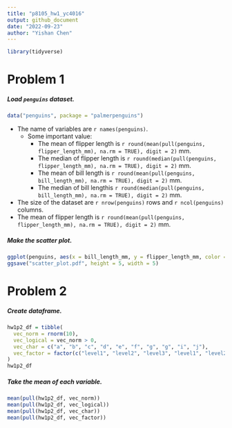 ```yaml
---
title: "p8105_hw1_yc4016"
output: github_document
date: "2022-09-23"
author: "Yishan Chen"
---
```


```r
library(tidyverse)
```

# Problem 1

##### Load `penguins` dataset.

```r
data("penguins", package = "palmerpenguins")
```

* The name of variables are `r names(penguins)`. 
  * Some important value: 
    * The mean of flipper length is `r round(mean(pull(penguins, flipper_length_mm), na.rm = TRUE), digit = 2)` mm.
    * The median of flipper length is `r round(median(pull(penguins, flipper_length_mm), na.rm = TRUE), digit = 2)` mm.
    * The mean of bill length is `r round(mean(pull(penguins, bill_length_mm), na.rm = TRUE), digit = 2)` mm.
    * The median of bill lengthis `r round(median(pull(penguins, bill_length_mm), na.rm = TRUE), digit = 2)` mm.
* The size of the dataset are `r nrow(penguins)` rows and `r ncol(penguins)` columns.
* The mean of flipper length is `r round(mean(pull(penguins, flipper_length_mm), na.rm = TRUE), digit = 2)` mm.

##### Make the scatter plot. 

```r
ggplot(penguins, aes(x = bill_length_mm, y = flipper_length_mm, color = species)) + geom_point()
ggsave("scatter_plot.pdf", height = 5, width = 5)
```



# Problem 2

##### Create dataframe.

```r
hw1p2_df = tibble(
  vec_norm = rnorm(10),
  vec_logical = vec_norm > 0,
  vec_char = c("a", "b", "c", "d", "e", "f", "g", "g", "i", "j"),
  vec_factor = factor(c("level1", "level2", "level3", "level1", "level2", "level1", "level1", "level2", "level3", "level1"))
)
hw1p2_df
```


##### Take the mean of each variable.

```r
mean(pull(hw1p2_df, vec_norm))
mean(pull(hw1p2_df, vec_logical))
mean(pull(hw1p2_df, vec_char))
mean(pull(hw1p2_df, vec_factor))
```



